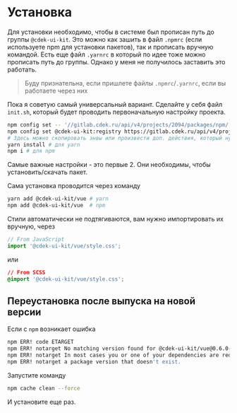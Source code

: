 
<Meta title="Installation" />

# Установка

Для установки необходимо, чтобы в системе был прописан путь до группы `@cdek-ui-kit`. Это можно как зашить в файл `.npmrc`
(если используете npm для установки пакетов), так и прописать вручную командой. Есть еще файл `.yarnrc` в который по идее тоже можно
прописать путь до группы. Однако у меня не получилось заставить это работать.

> Буду признательна, если пришлете файлы `.npmrc`/`.yarnrc`, если вы работаете через них

Пока я советую самый универсальный вариант. Сделайте у себя файл `init.sh`, который будет проводить первоначальную настройку проекта.

```bash dark
npm config set -- '//gitlab.cdek.ru/api/v4/projects/2094/packages/npm/:_authToken' "M__vw1BxxuyPg5htzoZw"
npm config set @cdek-ui-kit:registry https://gitlab.cdek.ru/api/v4/projects/2094/packages/npm/
# Здесь можно скопировать энвы или произвести доп. действия, который нужны при первой настройке
yarn install # для yarn
npm i # для npm
```

Самые важные настройки - это первые 2. Они необходимы, чтобы установить/скачать пакет.

Сама установка проводится через команду

```bash dark
yarn add @cdek-ui-kit/vue # yarn
npm add @cdek-ui-kit/vue  # npm
```

Стили автоматически не подтягиваются, вам нужно импортировать их вручную, через

```js dark
// From JavaScript
import '@cdek-ui-kit/vue/style.css';
```

или

```css dark
// From SCSS
@import '@cdek-ui-kit/vue/style.css';
```

## Переустановка после выпуска на новой версии

Если с `npm` возникает ошибка

```bash dark
npm ERR! code ETARGET
npm ERR! notarget No matching version found for @cdek-ui-kit/vue@0.6.0-alpha.il17.
npm ERR! notarget In most cases you or one of your dependencies are requesting
npm ERR! notarget a package version that doesn't exist.
```

Запустите команду

```bash dark
npm cache clean --force
```

И установите еще раз.
